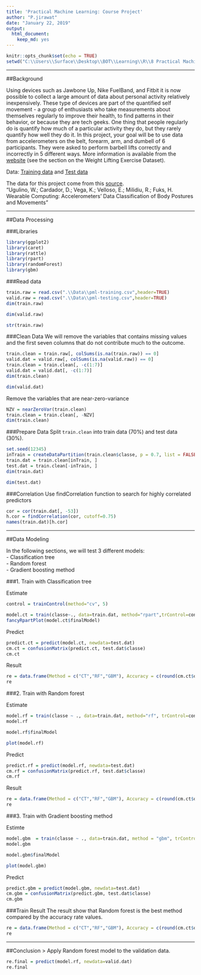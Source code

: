 ```yaml
---
title: 'Practical Machine Learning: Course Project'
author: "P.jirawat"
date: "January 22, 2019"
output:
  html_document:
    keep_md: yes
---
```


```r
knitr::opts_chunk$set(echo = TRUE)
setwd("C:\\Users\\Surface\\Desktop\\BOT\\Learning\\R\\8 Practical Machine Learning")
```

***

##Background

Using devices such as Jawbone Up, Nike FuelBand, and Fitbit it is now possible to collect a large amount of data about personal activity relatively inexpensively. These type of devices are part of the quantified self movement - a group of enthusiasts who take measurements about themselves regularly to improve their health, to find patterns in their behavior, or because they are tech geeks. One thing that people regularly do is quantify how much of a particular activity they do, but they rarely quantify how well they do it. In this project, your goal will be to use data from accelerometers on the belt, forearm, arm, and dumbell of 6 participants. They were asked to perform barbell lifts correctly and incorrectly in 5 different ways. More information is available from the [website](http://web.archive.org/web/20161224072740/http:/groupware.les.inf.puc-rio.br/har) (see the section on the Weight Lifting Exercise Dataset).

Data: [Training data](https://d396qusza40orc.cloudfront.net/predmachlearn/pml-training.csv) and [Test data](https://d396qusza40orc.cloudfront.net/predmachlearn/pml-testing.csv)


The data for this project come from this [source](http://web.archive.org/web/20161224072740/http:/groupware.les.inf.puc-rio.br/har).  
"Ugulino, W.; Cardador, D.; Vega, K.; Velloso, E.; Milidiu, R.; Fuks, H. Wearable Computing: Accelerometers' Data Classification of Body Postures and Movements"

***

##Data Processing

###Libraries

```r
library(ggplot2)
library(caret)
library(rattle)
library(rpart)
library(randomForest)
library(gbm)
```

###Read data

```r
train.raw = read.csv(".\\Data\\pml-training.csv",header=TRUE)
valid.raw = read.csv(".\\Data\\pml-testing.csv",header=TRUE)
dim(train.raw)
```
```r
dim(valid.raw)
```

```r
str(train.raw)
```

###Clean Data
We will remove the variables that contains missing values and the first seven columns that do not contribute much to the  outcome.
```r
train.clean = train.raw[, colSums(is.na(train.raw)) == 0]
valid.dat = valid.raw[, colSums(is.na(valid.raw)) == 0]
train.clean = train.clean[, -c(1:7)]
valid.dat = valid.dat[, -c(1:7)]
dim(train.clean)
```
```r
dim(valid.dat)
```
Remove the variables that are near-zero-variance
```r
NZV = nearZeroVar(train.clean)
train.clean = train.clean[, -NZV]
dim(train.clean)
```

###Prepare Data
Split `train.clean` into train data (70%) and test data (30%). 
```r
set.seed(12345)
inTrain = createDataPartition(train.clean$classe, p = 0.7, list = FALSE)
train.dat = train.clean[inTrain, ]
test.dat = train.clean[-inTrain, ]
dim(train.dat)
```
```r
dim(test.dat)
```

###Correlation
Use findCorrelation function to search for highly correlated predictors
```r
cor = cor(train.dat[, -53])
h.cor = findCorrelation(cor, cutoff=0.75)
names(train.dat)[h.cor]
```

***

##Data Modeling

In the following sections, we will test 3 different models:  
- Classification tree  
- Random forest  
- Gradient boosting method  

###1. Train with Classification tree

Estimate
```r
control = trainControl(method="cv", 5)

model.ct = train(classe~., data=train.dat, method="rpart",trControl=control)
fancyRpartPlot(model.ct$finalModel)
```

Predict
```r
predict.ct = predict(model.ct, newdata=test.dat)
cm.ct = confusionMatrix(predict.ct, test.dat$classe)
cm.ct
```

Result
```r
re = data.frame(Method = c("CT","RF","GBM"), Accuracy = c(round(cm.ct$overall[[1]],3),"",""))
re
```

###2. Train with Random forest

Estimate
```r
model.rf = train(classe ~ ., data=train.dat, method="rf", trControl=control, verbose=FALSE)
model.rf
```

```r
model.rf$finalModel
```

```r
plot(model.rf)
```

Predict
```r
predict.rf = predict(model.rf, newdata=test.dat)
cm.rf = confusionMatrix(predict.rf, test.dat$classe)
cm.rf
```

Result
```r
re = data.frame(Method = c("CT","RF","GBM"), Accuracy = c(round(cm.ct$overall[[1]],3),round(cm.rf$overall[[1]],3),""))
re
```

###3. Train with Gradient boosting method

Estimte
```r
model.gbm  = train(classe ~ ., data=train.dat, method = "gbm", trControl = control, verbose=FALSE)
model.gbm
```

```r
model.gbm$finalModel
```

```r
plot(model.gbm)
```

Predict
```r
predict.gbm = predict(model.gbm, newdata=test.dat)
cm.gbm = confusionMatrix(predict.gbm, test.dat$classe)
cm.gbm
```

###Train Result
The result show that Random forest is the best method compared by the accuracy rate values.
```r
re = data.frame(Method = c("CT","RF","GBM"), Accuracy = c(round(cm.ct$overall[[1]],3),round(cm.rf$overall[[1]],3),round(cm.gbm$overall[[1]],3)))
re
```

***

##Conclusion
> Apply Random forest model to the validation data.

```r
re.final = predict(model.rf, newdata=valid.dat)
re.final
```
